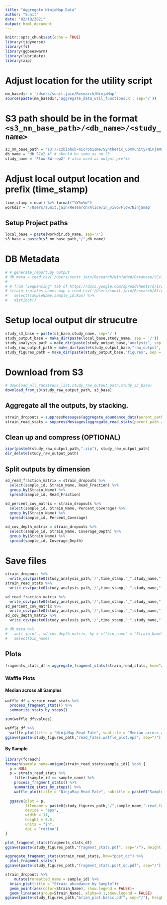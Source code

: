 ```yaml
---
title: "Aggregate NinjaMap Data"
author: "Sunit"
date: "02/18/2021"
output: html_document
---
```



```r
knitr::opts_chunk$set(echo = TRUE)
library(tidyverse)
library(fs)
library(ggbeeswarm)
library(lubridate)
library(zip)
```

# Adjust location for the utility script
```r
nm_basedir = '/Users/sunit.jain/Research/NinjaMap'
source(paste(nm_basedir,'aggregate_data_util_functions.R', sep='/'))
```

# S3 path should be in the format `<s3_nm_base_path>/<db_name>/<study_name>`
```r
s3_nm_base_path = 's3://czbiohub-microbiome/Synthetic_Community/NinjaMap_Narrow/Index'
db_name = "db_SCv2_4" # should be same as on S3
study_name = 'Flow-SW-rep2' # also used as output prefix
```

# Adjust local output location and prefix (time_stamp)
```r
time_stamp = now() %>% format("%Y%m%d")
workdir = '/Users/sunit.jain/Research/Alice/in_vivo/Flow/Ninjamap'
```

## Setup Project paths
```r
local_base = paste(workdir,db_name, sep='/')
s3_base = paste0(s3_nm_base_path,"/",db_name)
```

# DB Metadata
```r
# # generate_report.py output
# db_meta = read_csv('/Users/sunit.jain/Research/NinjaMap/Database/SCv1_2/SCv1_2.report.csv') 
# 
# # from "Sequencing" tab of https://docs.google.com/spreadsheets/d/1rZUfisKKmPfLkZP1eEsNFyCKUyMm6nHQQAhNxnJJYXE/edit#gid=280797532
# strain_isolates_names_map = read_csv('/Users/sunit.jain/Research/Alice/in_vitro/SEEDFILES/StrainIsolates/shared/20200506_all_strainIso_sequencing_efforts.csv') %>% 
#   select(sampleName,sample_id,Run) %>% 
#   distinct()
```

# Setup local output dir strucutre
```r
study_s3_base = paste(s3_base,study_name, sep='/')
study_output_base = make_dir(paste(local_base,study_name, sep = '/'))
study_analysis_path = make_dir(paste(study_output_base,"analysis", sep = '/'))
study_raw_output_path = make_dir(paste(study_output_base,"raw_output", sep = '/'))
study_figures_path = make_dir(paste(study_output_base,"figures", sep = '/'))
```

# Download from S3
```r
# download_all_runs(runs_list,study_raw_output_path,study_s3_base)
download_from_s3(study_raw_output_path, s3_base)
```

## Aggregate all the outputs, by stacking.
```r
strain_dropouts = suppressMessages(aggregate_abundance_data(parent_path = study_raw_output_path)) 
strain_read_stats = suppressMessages(aggregate_read_stats(parent_path = study_raw_output_path)) 
```

## Clean up and compress (OPTIONAL)
```r
zipr(paste0(study_raw_output_path,".zip"), study_raw_output_path)
dir_delete(study_raw_output_path)
```


## Split outputs by dimension
```r
sd_read_fraction_matrix = strain_dropouts %>% 
  select(sample_id, Strain_Name, Read_Fraction) %>% 
  group_by(Strain_Name) %>% 
  spread(sample_id, Read_Fraction) 
  
sd_percent_cov_matrix = strain_dropouts %>% 
  select(sample_id, Strain_Name, Percent_Coverage) %>% 
  group_by(Strain_Name) %>% 
  spread(sample_id, Percent_Coverage)

sd_cov_depth_matrix = strain_dropouts %>% 
  select(sample_id, Strain_Name, Coverage_Depth) %>% 
  group_by(Strain_Name) %>% 
  spread(sample_id, Coverage_Depth) 
```

# Save files
```r
strain_dropouts %>% 
  write_csv(paste0(study_analysis_path,'/',time_stamp,"_",study_name,".long.csv"),append = FALSE,col_names = TRUE)
strain_read_stats %>% 
  write_csv(paste0(study_analysis_path,'/',time_stamp,"_",study_name,".read_stats.csv"),append = FALSE,col_names = TRUE)

sd_read_fraction_matrix %>% 
  write_csv(paste0(study_analysis_path,'/',time_stamp,"_",study_name,".readFraction.csv"),append = FALSE,col_names = TRUE)
sd_percent_cov_matrix %>% 
  write_csv(paste0(study_analysis_path,'/',time_stamp,"_",study_name,".percCoverage.csv"),append = FALSE,col_names = TRUE)
sd_cov_depth_matrix %>% 
  write_csv(paste0(study_analysis_path,'/',time_stamp,"_",study_name,".covDepth.csv"),append = FALSE,col_names = TRUE)
```


```r
# db_meta %>% 
#   anti_join(., sd_cov_depth_matrix, by = c("bin_name" = "Strain_Name")) %>% 
#   select(bin_name)
```

## Plots
```r
fragments_stats_df = aggregate_fragment_stats(strain_read_stats, how="all")
```

### Waffle Plots

#### Median across all Samples

```r
waffle_df = strain_read_stats %>% 
  process_fragment_stats() %>% 
  summarize_stats_by_steps()

sum(waffle_df$values)
```

```r
waffle_df %>% 
  waffle_plot(title = "NinjaMap Read Fate", subtitle = "Median across all samples")
ggsave(paste(study_figures_path,"read_fates.waffle_plot.eps", sep="/"),device = "eps",width = 11,height = 8.5,units = "in", dpi = "retina")
```

#### By Sample
```r
library(foreach)
foreach(sample_name=unique(strain_read_stats$sample_id)) %do% {
  p = NULL
  p = strain_read_stats %>% 
    filter(sample_id == sample_name) %>% 
    process_fragment_stats() %>% 
    summarize_stats_by_steps() %>% 
    waffle_plot(title = "NinjaMap Read Fate", subtitle = paste0("Sample: ",sample_name))
  
  ggsave(plot = p, 
         filename = paste0(study_figures_path,"/",sample_name,".read_fates.waffle_plot.eps"),
         device = "eps",
         width = 11,
         height = 8.5,
         units = "in",
         dpi = "retina")
}
```


```r
plot_fragment_stats(fragments_stats_df)
ggsave(paste(study_figures_path,"fragment_stats.pdf", sep="/"), height = 12, width = 16, units = "in",dpi = "retina")
```

```r
aggregate_fragment_stats(strain_read_stats, how="post_qc") %>% 
  plot_fragment_stats()
ggsave(paste(study_figures_path,"fragment_stats.post_qc.pdf", sep="/"), height = 12, width = 16, units = "in",dpi = "retina")
```

```r
strain_dropouts %>% 
    mutate(formatted_name = sample_id) %>%
  brian_plot(title = "Strain abundance by Sample")+
  geom_point(aes(color=Strain_Name), show.legend = FALSE)+
  geom_line(aes(group=Strain_Name), alpha=0.1,show.legend = FALSE)
ggsave(paste(study_figures_path,"brian_plot.basic.pdf", sep="/"), height = 12, width = 16, units = "in",dpi = "retina")
```

